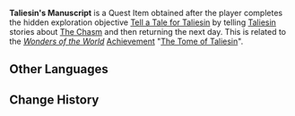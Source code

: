 {{Item Infobox
|id           = 101734
|image        = Book Letter.png
|type         = Quest Items
|memento      = Yes
|description  = A very thick poetic manuscript. If you were to give it a generous review, it would be "mediocre," while an honest review would see it getting a "hard to read." It resembles bone-dry historical records more than it does poetry.
|source1      = [[Tell a Tale for Taliesin]]
}}
'''Taliesin's Manuscript''' is a Quest Item obtained after the player completes the hidden exploration objective [[Tell a Tale for Taliesin]] by telling [[Taliesin]] stories about [[The Chasm]] and then returning the next day. This is related to the ''[[Wonders of the World]]'' [[Achievement]] "[[The Tome of Taliesin]]".

==Other Languages==
{{Other Languages
|default_hidden = 1
|en      = Taliesin's Manuscript
|zhs     = 塔列辛的诗稿
|zhs_rm  = Tǎlièxīn de Shīgǎo
|zht     = 塔列辛的詩稿
|zht_rm  = Tǎlièxīn de Shīgǎo
|ja      = タリエシンの詩稿
|ja_rm   = Tarieshin no Shikou
|ko      = 탈리에신의 시 원고
|ko_rm   = Talliesin-ui Si Wongo
|es      = Borrador del poema de Taliesin
|fr      = Manuscrit de Taliesin
|ru      = Рукопись Талиесина
|th      = ร่างบทกวีของ Taliesin
|th_rm   = 
|vi      = Bản Thảo Của Taliesin
|de      = Taliesins Manuskript
|id      = Naskah Taliesin
|pt      = Manuscrito de Taliesin
|tr      = Taliesin'in Taslak Metni
|it      = Manoscritto di Taliesin
}}

==Change History==
{{Change History|2.6}}